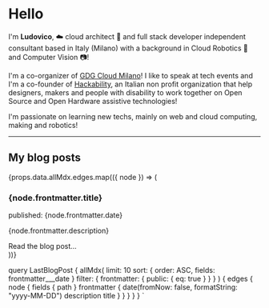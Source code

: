 


# Hello <RandomEmoji emojis={emojis}/>

I'm **Ludovico**, ☁️ cloud architect 🚀 and full stack
developer independent consultant based in Italy (Milano) with a background in
Cloud Robotics 🤖 and Computer Vision 📷!

I'm a co-organizer of [GDG Cloud Milano](https://www.youtube.com/channel/UCs2Lulo9cfYrI5RHuDCQehQ)!
I like to speak at tech events and I'm a co-founder of [Hackability](http://www.hackability.it),
an Italian non profit organization that help designers, makers and people with
disability to work together on Open Source and Open Hardware assistive technologies!

I'm passionate on learning new techs, mainly on web and cloud
computing, making and robotics!

---

<div>
  <h2> My blog posts </h2>
  {props.data.allMdx.edges.map(({ node }) => (
    <div>
      <h3> {node.frontmatter.title}</h3>
      <p> published: {node.frontmatter.date} </p>
      <p> {node.frontmatter.description}</p>
      <Link to={node.fields.path}> Read the blog post...</Link>
    </div>
  ))}
</div>

  query LastBlogPost {
    allMdx(
      limit: 10
      sort: { order: ASC, fields: frontmatter___date }
      filter: { frontmatter: { public: { eq: true } } }
    ) {
      edges {
        node {
          fields {
            path
          }
          frontmatter {
            date(fromNow: false, formatString: "yyyy-MM-DD")
            description
            title
          }
        }
      }
    }
  }
`
